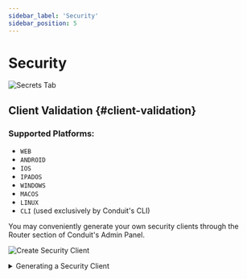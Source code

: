 ```yaml
---
sidebar_label: 'Security'
sidebar_position: 5
---
```


# Security

<div style={{textAlign: 'center'}}>

![Secrets Tab](/img/security/security_clients_list.png)

</div>


## Client Validation {#client-validation}

[//]: # (TODO: Description)

[//]: # (TODO: When are they used? - check headers page)

### Supported Platforms:

<!-- TODO: Screenshots + explanation on how to create these from UI -->

- `WEB`
- `ANDROID`
- `IOS`
- `IPADOS`
- `WINDOWS`
- `MACOS`
- `LINUX`
- `CLI` (used exclusively by Conduit's CLI)

You may conveniently generate your own security clients through the Router section of Conduit's Admin Panel.

<div style={{textAlign: 'center'}}>

![Create Security Client](/img/security/generate_security_client_popup.png)

</div>

<details>
<summary>Generating a Security Client</summary>

**Security clients are generated using an administrative request.**<br />
As such, your request's `Authorization` header should contain an admin access token.

``` bash title="Request"

    curl --location --request POST 'http://localhost:3030/security/client/' \
        --header 'Authorization: Bearer eyJhbGciOiJIUzI1NiIsInR5cCI6IkpXVCJ9.eyJpZCI6IjYyMmYxZGQ5NThkZDIwMDAxNzgwNWVmYyIsImlhdCI6MTY0NzM0MjMwMiwiZXhwIjoxNjQ3NDE0MzAyfQ.trHYfxt9Wf6ohgi5PWez-dZEDaQSBBR6wu2PINveQmI' \
        --header 'masterkey: M4ST3RK3Y' \
        --header 'Content-Type: application/json' \
        --data-raw '{
        "platform": "ANDROID"
    }'
```
 ``` json title="Response"
    {
        "id": "6242b88a10a0990182773840",
        "clientId": "1c0d06679f837c3958fba2724b51dc",
        "clientSecret": "9ffd3a9041bff6aabff5fa81df8175c2406baaca6c417a165f5b66a9ad1c1e4408bc4aad895126ddc0ee007332aacf842f63ebc68eddc304a902a3f8867e9902",
        "platform": "ANDROID"
    }
 ```
</details>
